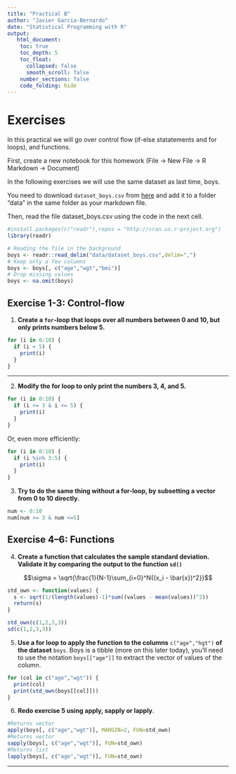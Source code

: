 ```yaml
---
title: "Practical B"
author: "Javier Garcia-Bernardo"
date: "Statistical Programming with R"
output: 
   html_document:
    toc: true
    toc_depth: 5
    toc_float: 
      collapsed: false
      smooth_scroll: false
    number_sections: false
    code_folding: hide
---
```


# Exercises
In this practical we will go over control flow (if-else statatements and for loops), and functions.

First, create a new notebook for this homework (File -> New File -> R Markdown -> Document)

In the following exercises we will use the same dataset as last time, boys.

You need to download `dataset_boys.csv` from [here](https://javier.science/R/#day-2-nov-26th) and add it to a folder "data" in the same folder as your markdown file.

Then, read the file dataset_boys.csv using the code in the next cell.

```r
#install.packages(c("readr"),repos = "http://cran.us.r-project.org")
library(readr)

# Reading the file in the background
boys <- readr::read_delim("data/dataset_boys.csv",delim=",")
# Keep only a few columns
boys <- boys[, c("age","wgt","bmi")]
# Drop missing values
boys <- na.omit(boys)
```


## Exercise 1-3: Control-flow 


1. **Create a `for`-loop that loops over all numbers between 0 and 10, but only prints numbers below 5. **

```r
for (i in 0:10) {
  if (i < 5) {
    print(i)
  }
}
```

---

2. **Modify the for loop to only print the numbers 3, 4, and 5.**

```r
for (i in 0:10) {
  if (i >= 3 & i <= 5) {
    print(i)
  }
}
```
Or, even more efficiently:
```r
for (i in 0:10) {
  if (i %in% 3:5) {
    print(i)
  }
}
```


3. **Try to do the same thing without a for-loop, by subsetting a vector from 0 to 10 directly.**

```r
num <- 0:10
num[num >= 3 & num <=5]
``` 



## Exercise 4--6: Functions

4. **Create a function that calculates the sample standard deviation. Validate it by comparing the output to the function `sd()`** 

$$\sigma = \sqrt{\frac{1}{N-1}\sum_{i=0}^N{(x_i - \bar{x})^2}}$$

```r
std_own <- function(values) {
  s <- sqrt(1/(length(values)-1)*sum((values - mean(values))^2))
  return(s)
}

std_own(c(1,2,3,3))
sd(c(1,2,3,3))
```


5. **Use a for loop to apply the function to the columns** `c("age","hgt")` **of the dataset** `boys`. Boys is a tibble (more on this later today), you'll need to use the notation `boys[["age"]]` to extract the vector of values of the column.

```r
for (col in c("age","wgt")) {
  print(col)
  print(std_own(boys[[col]]))
}
```

6. **Redo exercise 5 using apply, sapply or lapply**.

```r
#Returns vector
apply(boys[, c("age","wgt")], MARGIN=2, FUN=std_own)
#Returns vector
sapply(boys[, c("age","wgt")], FUN=std_own)
#Returns list
lapply(boys[, c("age","wgt")], FUN=std_own)
```


---

